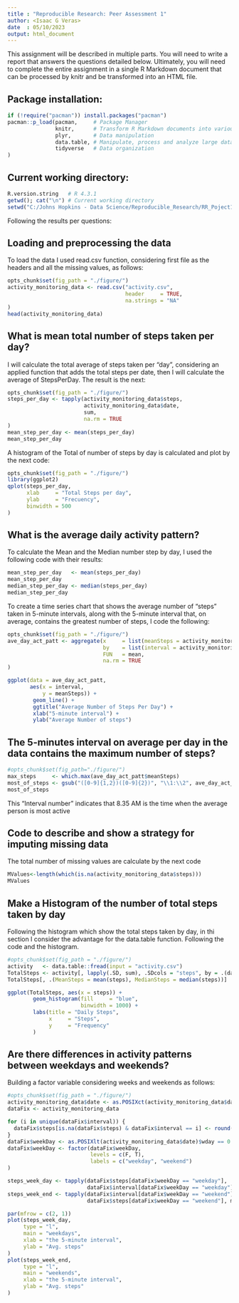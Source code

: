 ```yaml
---
title : "Reproducible Research: Peer Assessment 1"
author: <Isaac G Veras>
date  : 05/10/2023
output: html_document
---
```


This assignment will be described in multiple parts. You will need to write a report that answers the questions detailed below. Ultimately, you will need to complete the entire assignment in a single R Markdown document that can be processed by knitr and be transformed into an HTML file.

## Package installation:
```r
if (!require("pacman")) install.packages("pacman")
pacman::p_load(pacman,     # Package Manager
               knitr,      # Transform R Markdown documents into various output formats such as HTML, PDF, Word and others.
               plyr,       # Data manipulation
               data.table, # Manipulate, process and analyze large data sets
               tidyverse   # Data organization
)
```

## Current working directory:
```r
R.version.string   # R 4.3.1
getwd(); cat("\n") # Current working directory
setwd("C:/Johns Hopkins - Data Science/Reproducible_Research/RR_Poject1")
```

Following the results per questions:

## Loading and preprocessing the data
To load the data I used read.csv function, considering first file as the headers and all the missing values, as follows:

```r
opts_chunk$set(fig_path = "./figure/")
activity_monitoring_data <- read.csv("activity.csv",
									 header     = TRUE,
									 na.strings = "NA"
)
head(activity_monitoring_data)
```


## What is mean total number of steps taken per day?

I will calculate the total average of steps taken per "day", considering an applied function that adds the total steps per date, then I will calculate the average of StepsPerDay.
The result is the next:

```r
opts_chunk$set(fig_path = "./figure/")
steps_per_day <- tapply(activity_monitoring_data$steps,
						activity_monitoring_data$date,
						sum,
						na.rm = TRUE
)
mean_step_per_day <- mean(steps_per_day)
mean_step_per_day
```

A histogram of the Total of number of steps by day is calculated and plot by the next code:

```r
opts_chunk$set(fig_path = "./figure/")
library(ggplot2)
qplot(steps_per_day,
	  xlab     = "Total Steps per day",
	  ylab     = "Frecuency",
	  binwidth = 500
)
```


## What is the average daily activity pattern?
To calculate the Mean and the Median number step by day, I used the following code with their results:
```r
mean_step_per_day   <- mean(steps_per_day)
mean_step_per_day
median_step_per_day <- median(steps_per_day)
median_step_per_day
```

To create a time series chart that shows the average number of "steps" taken in 5-minute intervals, along with the 5-minute interval that, on average, contains the greatest number of steps, I code the following:

```r
opts_chunk$set(fig_path = "./figure/")
ave_day_act_patt <- aggregate(x     = list(meanSteps = activity_monitoring_data$steps),
							  by    = list(interval = activity_monitoring_data$interval),
							  FUN   = mean,
							  na.rm = TRUE
)

ggplot(data = ave_day_act_patt,
       aes(x = interval,
           y = meanSteps)) +
        geom_line() +
        ggtitle("Average Number of Steps Per Day") +
        xlab("5-minute interval") +
        ylab("Average Number of steps")
```

## The 5-minutes interval on average per day in the data contains the maximum number of steps?
```r
#opts_chunk$set(fig_path="./figure/")
max_steps     <- which.max(ave_day_act_patt$meanSteps)
most_of_steps <- gsub("([0-9]{1,2})([0-9]{2})", "\\1:\\2", ave_day_act_patt[MaxSteps, "interval"])
most_of_steps
```
This "Interval number" indicates that 8.35 AM is the time when the average person is most active

## Code to describe and show a strategy for imputing missing data

The total number of missing values are calculate by the next code
```r
MValues<-length(which(is.na(activity_monitoring_data$steps)))
MValues
```

## Make a Histogram of the number of total steps taken by day
Following the histogram which show the total steps taken by day, in thi section I consider the advantage for the data.table function. Following the code and the histogram.

```r
#opts_chunk$set(fig_path = "./figure/")
activity   <- data.table::fread(input = "activity.csv")
TotalSteps <- activity[, lapply(.SD, sum), .SDcols = "steps", by = .(date)]
TotalSteps[, .(MeanSteps = mean(steps), MedianSteps = median(steps))]

ggplot(TotalSteps, aes(x = steps)) +
        geom_histogram(fill     = "blue",
                       binwidth = 1000) +
        labs(title = "Daily Steps",
             x     = "Steps",
             y     = "Frequency"
        )
```


## Are there differences in activity patterns between weekdays and weekends?
Building a factor variable considering weeks and weekends as follows:
```r
#opts_chunk$set(fig_path = "./figure/")
activity_monitoring_data$date <- as.POSIXct(activity_monitoring_data$date)
dataFix <- activity_monitoring_data

for (i in unique(dataFix$interval)) {
  dataFix$steps[is.na(dataFix$steps) & dataFix$interval == i] <- round(mean(dataFix$steps[activity_monitoring_data$interval == i], na.rm = TRUE))
}
dataFix$weekDay <- as.POSIXlt(activity_monitoring_data$date)$wday == 0 | as.POSIXlt(activity_monitoring_data$date)$wday == 6
dataFix$weekDay <- factor(dataFix$weekDay,
                          levels = c(F, T),
                          labels = c("weekday", "weekend")
)

steps_week_day <- tapply(dataFix$steps[dataFix$weekDay == "weekday"],
						 dataFix$interval[dataFix$weekDay == "weekday"], mean)
steps_week_end <- tapply(dataFix$interval[dataFix$weekDay == "weekend"],
						 dataFix$steps[dataFix$weekDay == "weekend"], mean)

par(mfrow = c(2, 1))
plot(steps_week_day,
	 type = "l",
	 main = "weekdays",
	 xlab = "the 5-minute interval",
	 ylab = "Avg. steps"
)
plot(steps_week_end,
	 type = "l",
	 main = "weekends",
	 xlab = "the 5-minute interval",
	 ylab = "Avg. steps"
)


```

